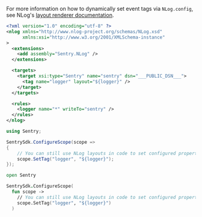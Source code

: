 <Alert level="" title="NLog Layouts">

For more information on how to dynamically set event tags via `NLog.config`, see NLog's [layout renderer documentation](https://nlog-project.org/config/?tab=layout-renderers).

</Alert>

```xml {tabTitle:NLog.config}
<?xml version="1.0" encoding="utf-8" ?>
<nlog xmlns="http://www.nlog-project.org/schemas/NLog.xsd"
      xmlns:xsi="http://www.w3.org/2001/XMLSchema-instance"
>
  <extensions>
    <add assembly="Sentry.NLog" />
  </extensions>

  <targets>
    <target xsi:type="Sentry" name="sentry" dsn="___PUBLIC_DSN___">
      <tag name="logger" layout="${logger}" />
    </target>
  </targets>

  <rules>
    <logger name="*" writeTo="sentry" />
  </rules>
</nlog>
```

```csharp
using Sentry;

SentrySdk.ConfigureScope(scope =>
{
    // You can still use NLog layouts in code to set configured propertes
    scope.SetTag("logger", "${logger}");
});
```

```fsharp
open Sentry

SentrySdk.ConfigureScope(
  fun scope ->
    // You can still use NLog layouts in code to set configured propertes
    scope.SetTag("logger", "${logger}")
  )
```
